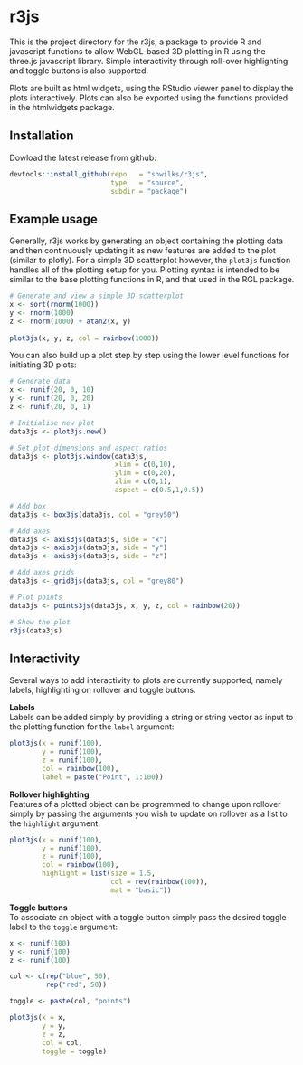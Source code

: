 
r3js
====

This is the project directory for the r3js, a package to provide R and javascript functions to allow WebGL-based 3D plotting in R using the three.js javascript library. Simple interactivity through roll-over highlighting and toggle buttons is also supported.

Plots are built as html widgets, using the RStudio viewer panel to display the plots interactively. Plots can also be exported using the functions provided in the htmlwidgets package.


Installation
------------

Dowload the latest release from github:

```R
devtools::install_github(repo   = "shwilks/r3js",
                         type   = "source",
                         subdir = "package")
```


Example usage
-------------

Generally, r3js works by generating an object containing the plotting data and then continuously updating it as new features are added to the plot (similar to plotly).  For a simple 3D scatterplot however, the `plot3js` function handles all of the plotting setup for you. Plotting syntax is intended to be similar to the base plotting functions in R, and that used in the RGL package.


```R
# Generate and view a simple 3D scatterplot
x <- sort(rnorm(1000))
y <- rnorm(1000)
z <- rnorm(1000) + atan2(x, y)
  
plot3js(x, y, z, col = rainbow(1000))
```


You can also build up a plot step by step using the lower level functions for initiating 3D plots:

```R
# Generate data
x <- runif(20, 0, 10)
y <- runif(20, 0, 20)
z <- runif(20, 0, 1)

# Initialise new plot
data3js <- plot3js.new()

# Set plot dimensions and aspect ratios
data3js <- plot3js.window(data3js,
                          xlim = c(0,10),
                          ylim = c(0,20),
                          zlim = c(0,1),
                          aspect = c(0.5,1,0.5))

# Add box
data3js <- box3js(data3js, col = "grey50")

# Add axes
data3js <- axis3js(data3js, side = "x")
data3js <- axis3js(data3js, side = "y")
data3js <- axis3js(data3js, side = "z")

# Add axes grids
data3js <- grid3js(data3js, col = "grey80")

# Plot points
data3js <- points3js(data3js, x, y, z, col = rainbow(20))

# Show the plot
r3js(data3js)
```

Interactivity
-------------
Several ways to add interactivity to plots are currently supported, namely labels, highlighting on rollover and toggle buttons.

__Labels__  
Labels can be added simply by providing a string or string vector as input to the plotting function for the `label` argument:

```R
plot3js(x = runif(100),
        y = runif(100),
        z = runif(100),
        col = rainbow(100),
        label = paste("Point", 1:100))
```


__Rollover highlighting__  
Features of a plotted object can be programmed to change upon rollover simply by passing the arguments you wish to update on 
rollover as a list to the `highlight` argument:

```R
plot3js(x = runif(100),
        y = runif(100),
        z = runif(100),
        col = rainbow(100),
        highlight = list(size = 1.5,
                         col = rev(rainbow(100)),
                         mat = "basic"))
```


__Toggle buttons__  
To associate an object with a toggle button simply pass the desired toggle label to the `toggle` argument:

```R
x <- runif(100)
y <- runif(100)
z <- runif(100)

col <- c(rep("blue", 50),
         rep("red", 50))

toggle <- paste(col, "points")

plot3js(x = x,
        y = y,
        z = z,
        col = col,
        toggle = toggle)
```
